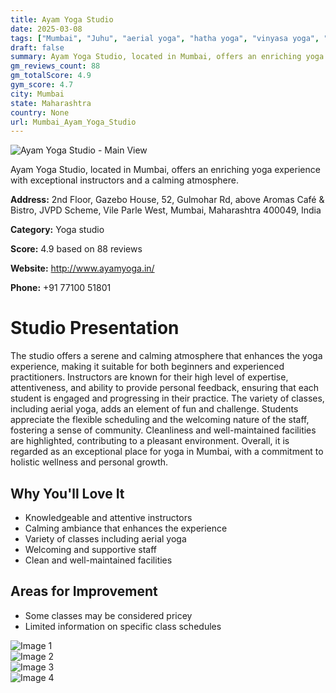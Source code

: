 ```yaml
---
title: Ayam Yoga Studio
date: 2025-03-08
tags: ["Mumbai", "Juhu", "aerial yoga", "hatha yoga", "vinyasa yoga", "atmosphere", "cleanliness", "Mumbai"]  
draft: false
summary: Ayam Yoga Studio, located in Mumbai, offers an enriching yoga experience with exceptional instructors and a calming atmosphere.
gm_reviews_count: 88
gm_totalScore: 4.9
gym_score: 4.7
city: Mumbai
state: Maharashtra
country: None
url: Mumbai_Ayam_Yoga_Studio
---
```


<div className="aspect-[16/9] relative my-8">
  <img 
    src="https://lh5.googleusercontent.com/p/AF1QipPJw_ASwQD5HQq9x-mFJ6ahABwpVV2rItiDI1cl=w1920-h1080-k-no"
    alt="Ayam Yoga Studio - Main View"
    className="object-cover absolute inset-0 w-full h-full rounded-lg"
  />
</div>

Ayam Yoga Studio, located in Mumbai, offers an enriching yoga experience with exceptional instructors and a calming atmosphere.

**Address:** 2nd Floor, Gazebo House, 52, Gulmohar Rd, above Aromas Café & Bistro, JVPD Scheme, Vile Parle West, Mumbai, Maharashtra 400049, India

**Category:** Yoga studio

**Score:** 4.9 based on 88 reviews

**Website:** http://www.ayamyoga.in/

**Phone:** +91 77100 51801

# Studio Presentation

The studio offers a serene and calming atmosphere that enhances the yoga experience, making it suitable for both beginners and experienced practitioners. Instructors are known for their high level of expertise, attentiveness, and ability to provide personal feedback, ensuring that each student is engaged and progressing in their practice. The variety of classes, including aerial yoga, adds an element of fun and challenge. Students appreciate the flexible scheduling and the welcoming nature of the staff, fostering a sense of community. Cleanliness and well-maintained facilities are highlighted, contributing to a pleasant environment. Overall, it is regarded as an exceptional place for yoga in Mumbai, with a commitment to holistic wellness and personal growth.

## Why You'll Love It

- Knowledgeable and attentive instructors
- Calming ambiance that enhances the experience
- Variety of classes including aerial yoga
- Welcoming and supportive staff
- Clean and well-maintained facilities

## Areas for Improvement

- Some classes may be considered pricey
- Limited information on specific class schedules

<div className="grid grid-cols-1 xl:grid-cols-2 gap-4 my-8">
<div className="aspect-[4/3] relative"><img src="https://lh3.googleusercontent.com/p/AF1QipNjQdAKBZVUxwf3MF59hFjVCJAijs5Ku4zGXxn3=w1920-h1080-k-no" alt="Image 1" className="object-cover absolute inset-0 w-full h-full rounded-lg" /></div>
<div className="aspect-[4/3] relative"><img src="https://lh5.googleusercontent.com/p/AF1QipORsFOgG632QLu9RTZeR4-OhLwv3kQS-NIAsSv0=w1920-h1080-k-no" alt="Image 2" className="object-cover absolute inset-0 w-full h-full rounded-lg" /></div>
<div className="aspect-[4/3] relative"><img src="https://lh5.googleusercontent.com/p/AF1QipPbGoo9qK_Ea0H1H68TCp4h8uX-9cTqzSRDr3mR=w1920-h1080-k-no" alt="Image 3" className="object-cover absolute inset-0 w-full h-full rounded-lg" /></div>
<div className="aspect-[4/3] relative"><img src="https://lh5.googleusercontent.com/p/AF1QipNdrV6ZB4G2_9ylJ80TlkQuwUDOYOMidxwI1mlc=w1920-h1080-k-no" alt="Image 4" className="object-cover absolute inset-0 w-full h-full rounded-lg" /></div>
</div>
